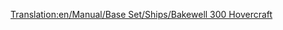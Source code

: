 [[Translation:en/Manual/Base Set/Ships/Bakewell 300 Hovercraft]]

{{en/Manual/Base Set/Ships/Ships|Name=Bakewell 300 Hovercraft
|Image=[[File:en/Manual/Base Set/Ships/Hovercraft.png|Bakewell 300 Hovercraft]]
|Cost=£28,934 ($57,868)
|Speed=112 km/h (70 mph)
|Annual=£3,117 ($6,234)
|Designed=1968
|Lifespan=25
|Capacity=100 Passengers
|Description=The Bakewell 300 Hovercraft is a high speed hovercraft ferry designed to move between ports at a distance apart. Its high speed gives it an edge over its sea based brethren. Note: This "Hovercraft" is a sea hovercraft, and cannot traverse over land.
|Real-life=Fictional, inspired by the Mountbatten-class hovercraft. Like many aircraft, the ship is named for Richard Bakewell, who was part of ''Transport Tycoon Deluxe'''s Quality Assurance team. see [http://en.wikipedia.org/wiki/Mountbatten_class_hovercraft Mountbatten Class Hovercraft]
}}